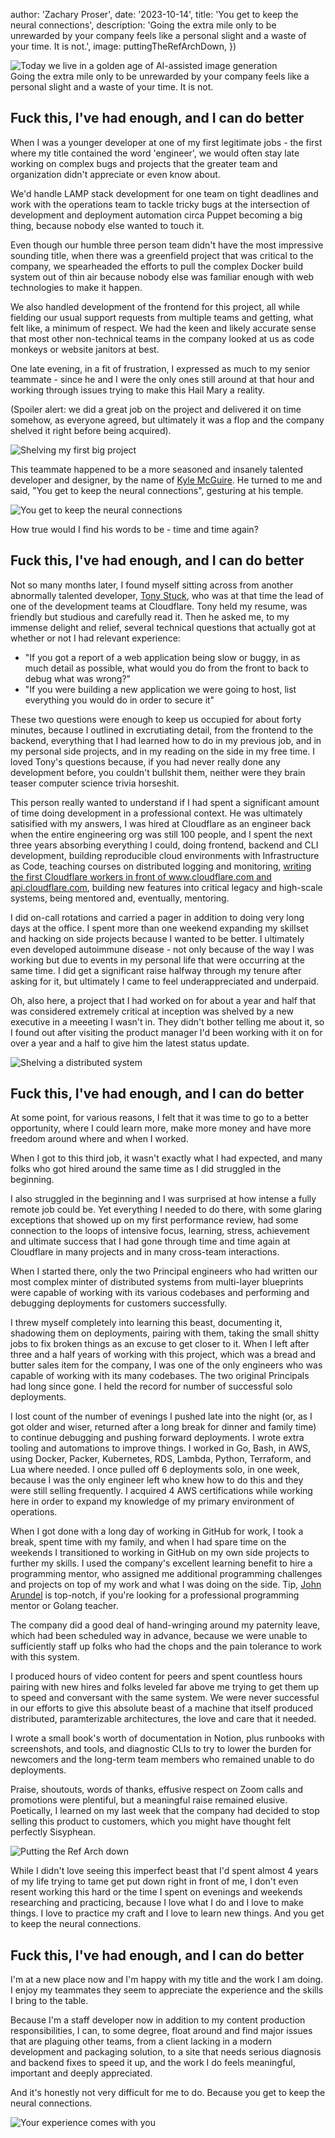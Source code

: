 



  author: 'Zachary Proser',
  date: '2023-10-14',
  title: 'You get to keep the neural connections', 
  description: 'Going the extra mile only to be unrewarded by your company feels like a personal slight and a waste of your time. It is not.',
  image: puttingTheRefArchDown,
})


<Image src={puttingTheRefArchDown} alt="Today we live in a golden age of AI-assisted image generation" />
<figcaption>Going the extra mile only to be unrewarded by your company feels like a personal slight and a waste of your time. It is not.</figcaption>

## Fuck this, I've had enough, and I can do better

When I was a younger developer at one of my first legitimate jobs - the first where my title contained the word 'engineer', we would often stay late working on complex bugs and projects
that the greater team and organization didn't appreciate or even know about. 

We'd handle LAMP stack development for one team on tight deadlines and work with the operations team to tackle tricky bugs at the intersection of development and deployment automation circa Puppet 
becoming a big thing, because nobody else wanted to touch it. 

Even though our humble three person team didn't have the most impressive sounding title, when there was a greenfield project that was critical to the company, we spearheaded the efforts to pull the complex 
Docker build system out of thin air because nobody else was familiar enough with web technologies to make it happen. 

We also handled development of the frontend for this project, all while fielding our usual support requests from multiple teams and getting, what felt like, a minimum of respect. We had the keen 
and likely accurate sense that most other non-technical teams in the company looked at us as code monkeys or website janitors at best. 

One late evening, in a fit of frustration, I expressed as much to my senior teammate - since he and I were the only ones still around at that hour and working through issues trying to make this Hail 
Mary a reality. 

(Spoiler alert: we did a great job on the project and delivered it on time somehow, as everyone agreed, but ultimately it was a flop and the company shelved it right before being acquired).

<Image src={shelvingMyFirstBigProject} alt="Shelving my first big project" />

This teammate happened to be a more seasoned and insanely talented developer and designer, by the name of [Kyle McGuire](https://www.linkedin.com/in/kyle-mcguire-ux/). He turned to me and said, "You get to keep the neural connections", 
gesturing at his temple. 

<Image src={youGetToKeepTheNeuralConnections} alt="You get to keep the neural connections" />

How true would I find his words to be - time and time again?

## Fuck this, I've had enough, and I can do better

Not so many months later, I found myself sitting across from another abnormally talented developer, [Tony Stuck](https://www.linkedin.com/in/toekneestuck/), who was at that time the lead of one of the development teams at Cloudflare. Tony held my resume, 
was friendly but studious and carefully read it. Then he asked me, to my immense delight and relief, several technical questions that actually got at whether or not I had relevant experience: 

* "If you got a report of a web application being slow or buggy, in as much detail as possible, what would you do from the front to back to debug what was wrong?"
* "If you were building a new application we were going to host, list everything you would do in order to secure it"

These two questions were enough to keep us occupied for about forty minutes, because I outlined in excrutiating detail, from the frontend to the backend, everything that I had learned how to do in my previous job, 
and in my personal side projects, and in my reading on the side in my free time. I loved Tony's questions because, if you had never really done any development before, you couldn't bullshit them, neither were they 
brain teaser computer science trivia horseshit. 

This person really wanted to understand if I had spent a significant amount of time doing development in a professional context. He was ultimately satisified with my answers, I was hired at Cloudflare as an engineer 
back when the entire engineering org was still 100 people, and I spent the next three years absorbing everything I could, doing frontend, backend and CLI development, building reproducible cloud environments with 
Infrastructure as Code, teaching courses on distributed logging and monitoring, [writing the first Cloudflare workers in front of www.cloudflare.com and api.cloudflare.com](/videos/sf-node-meetup-cloudflare-workers), building
new features into critical legacy and high-scale systems, being mentored and, eventually, mentoring. 

I did on-call rotations and carried a pager in addition to doing very long days at the office. I spent more than one weekend expanding my skillset and hacking on side projects because I wanted to be better. I ultimately even 
developed autoimmune disease - not only because of the way I was working but due to events in my personal life that were occurring at the same time. I did get a significant raise halfway through my tenure after asking for it, 
but ultimately I came to feel underappreciated and underpaid. 

Oh, also here, a project that I had worked on for about a year and half that was considered extremely critical at inception was shelved by a new executive in a meeeting I wasn't in. They didn't bother telling me about it, 
so I found out after visiting the product manager I'd been working with it on for over a year and a half to give him the latest status update. 

<Image src={shelvingADistributedSystem} alt="Shelving a distributed system" />

## Fuck this, I've had enough, and I can do better

At some point, for various reasons, I felt that it was time to go to a better opportunity, where I could learn more, make more money and have more freedom around where and when I worked. 

When I got to this third job, it wasn't exactly what I had expected, and many folks who got hired around the same time as I did struggled in the beginning. 

I also struggled in the beginning and I was surprised at how intense a fully remote job could be. Yet everything I needed to do there, with some glaring exceptions that showed up on my first performance review, 
had some connection to the loops of intensive focus, learning, stress, achievement and ultimate success that I had gone through time and time again at Cloudflare in many projects and in many cross-team interactions. 

When I started there, only the two Principal engineers who had written our most complex minter of distributed systems from multi-layer blueprints were capable of working with its various codebases and performing and 
debugging deployments for customers successfully. 

I threw myself completely into learning this beast, documenting it, shadowing them on deployments, pairing with them, taking the small shitty jobs to fix broken things as an excuse to get closer to it. When I left after 
three and a half years of working with this project, which was a bread and butter sales item for the company, I was one of the only engineers who was capable of working with its many codebases. The two original Principals had 
long since gone. I held the record for number of successful solo deployments. 

I lost count of the number of evenings I pushed late into the night (or, as I got older and wiser, returned after a long break for dinner and family time) to continue debugging and pushing forward deployments. I wrote extra 
tooling and automations to improve things. I worked in Go, Bash, in AWS, using Docker, Packer, Kubernetes, RDS, Lambda, Python, Terraform, and Lua where needed. I once pulled off 6 deployments solo, in one week, because I was the only engineer
left who knew how to do this and they were still selling frequently. I acquired 4 AWS certifications while working here in order to expand my knowledge of my primary environment of operations.  

When I got done with a long day of working in GitHub for work, I took a break, spent time with my family, and when I had spare time on the weekends I transitioned to working in GitHub on my own side projects to further my skills. I used the company's 
excellent learning benefit to hire a programming mentor, who assigned me additional programming challenges and projects on top of my work and what I was doing on the side. Tip, [John Arundel](https://bitfieldconsulting.com) is top-notch, if you're looking for a professional programming
mentor or Golang teacher.

The company did a good deal of hand-wringing around my paternity leave, which had been scheduled way in advance, because we were unable to sufficiently staff up folks who had the chops and the pain tolerance to work with this system. 

I produced hours of video content for peers and spent countless hours pairing with new hires and folks leveled far above me trying to get them up to speed and conversant with the same system. We were never successful in our efforts to give this 
absolute beast of a machine that itself produced distributed, paramterizable architectures, the love and care that it needed. 

I wrote a small book's worth of documentation in Notion, plus runbooks with screenshots, and tools, and diagnostic
CLIs to try to lower the burden for newcomers and the long-term team members who remained unable to do deployments. 

Praise, shoutouts, words of thanks, effusive respect on Zoom calls and promotions were plentiful, but a meaningful raise remained elusive. Poetically, I learned on my last week that the company had decided to stop selling this product to customers, which 
you might have thought felt perfectly Sisyphean. 

<Image src={puttingTheRefArchDown} alt="Putting the Ref Arch down" />

While I didn't love seeing this imperfect beast that I'd spent almost 4 years of my life trying to tame get put down right in front of me, I don't even resent working this hard or 
the time I spent on evenings and weekends researching and practicing, because I love what I do and I love to make things. I love to practice my craft and I love to learn new things. And you get to keep the neural connections. 

## Fuck this, I've had enough, and I can do better

I'm at a new place now and I'm happy with my title and the work I am doing. I enjoy my teammates they seem to appreciate the experience and the skills I bring to the table. 

Because I'm a staff developer now in addition to my content production responsibilities, I can, to some degree, float around and find major issues that are plaguing other teams, from a client lacking in a modern development and packaging solution, 
to a site that needs serious diagnosis and backend fixes to speed it up, and the work I do feels meaningful, important and deeply appreciated. 

And it's honestly not very difficult for me to do. Because you get to keep the neural connections. 

<Image src={yourExperienceComesWithYou} alt="Your experience comes with you" />

<ConsultingCTA />

